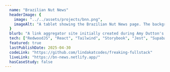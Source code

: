 ---
  name: "Brazilian Nut News"
  headerImage: {
    image: "../../assets/projects/bnn.png",
    imageAlt: "A tablet showing the Brazilian Nut News page. The background of the page is bright yellow, and it has 4 links in black text underneath a black background header. The links all have upward arrows to the right of them for upvotes, with arrows pointing right on the end to signify you can click each link to visit the page."
  }
  blurb: "A link aggregator site initially created during Amy Dutton's Freaking Fullstack workshop. I liked the concept so much I kept implementing the design and even streamed most of my progress while doing it! It was a great way to learn some of how Redwood works and gain more practice turning a provided design into a real product."
  tech: ["RedwoodJS", "React", "Tailwind", "Storybook", "Jest", "Supabase"]
  featured: true
  lastPublishDate: 2025-04-30
  codeLink: "https://github.com/lindakatcodes/freaking-fullstack"
  liveLink: "https://bn-news.netlify.app/"
  hasCaseStudy: false
---
